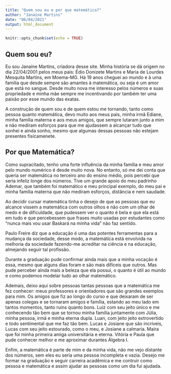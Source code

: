 ```yaml
---
title: "Quem sou eu e por que matemática?"
author: "Janaíne Martins"
date: "06/04/2021"
output: html_document
---
```


```r
knitr::opts_chunk$set(echo = TRUE)
```

## Quem sou eu?

Eu sou Janaíne Martins, criadora desse site.
Minha história se dá origem no dia 22/04/2001 pelos meus pais: Édio Donizete Martins e Maria de Lourdes Mesquita Martins, em Moema-MG. Há 19 anos cheguei ao mundo e à uma família que desde sempre são amantes à matemática, ou seja é um amor que está no sangue. 
Desde muito nova me interesso pelos números e suas propriedade e minha mãe sempre me incentivando por também ter uma paixão por esse mundo das exatas. 

A construção de quem sou e de quem estou me tornando, tanto como pessoa quanto matemática, devo muito aos meus pais, minha irmã Ediane, minha família materna e aos meus amigos, que sempre lutaram junto a mim e não mediram esforços para que me ajudassem a alcançar tudo que sonhei e ainda sonho, mesmo que algumas dessas pessoas não estejam presentes fisícamenete. 

## Por que Matemática?

Como supracitado, tenho uma forte influência da minha família e meu amor pelo mundo numérico é desde muito nova. No entanto, só me dei conta que queria ser matemática no terceiro ano do ensino médio, pois percebi que seria infeliz longe dos números. Tive um grande apoio do meu padrinho Ademar, que também foi matemático e meu principal exemplo, do meu pai e minha família materna que não mediram esforços, distância e nem saudade. 

Ao decidir cursar matemática tinha  o desejo de que as pessoas que eu alcance vissem a matemática com outros olhos e não com um olhar de medo e de dificuldade, que pudessem ver o quanto é bela e que ela está em tudo e que percebessem que frases muito usadas por estudantes como "nunca mais vou usar Baskará na minha vida" não faz sentido. 

Paulo Freire diz que a educação é uma das potentes ferramentas para a mudança da sociedade, desse modo, a matemática está envolvida na melhoria da sociedade fazendo-me acreditar na ciência e na educação, almejando seguir tal profissão.

Durante a graduação pude confirmar ainda mais que a minha vocação é essa, mesmo que alguns dias foram e são mais difíceis que outros. Mas pude perceber ainda mais a beleza  que ela possui, o quanto é útil ao mundo e como podemos modelar tudo ao olhar matemático. 

Ademais, deixo aqui sobre pessoas tantas pessoas que a matemática me fez conhecer: meus professores e orientadores que são grandes exemplos para mim. Os amigos que fiz ao longo do curso e que deixaram de ser apenas colegas e se tornaram amigos e família, estando ao meu lado em tantos momentos, tanto ruins quanto bons. Luiz com seu jeito único e me conhecendo tão bem que se tornou minha família juntamente com Júlia, minha pessoa, irmã e minha eterna dupla. Luan, com jeito jeito extrovertido e todo sentimental que me faz tão bem. Lucas e Josiane que são incríveis, Lucas com seu jeito estourado, como o meu, e Josiane a calmaria. Maíra que foi minha primeira amiga universitária e eterna. Vitória e Paula que pude conhecer melhor e me aproximar durantes Álgebra I. 

Enfim, a matemática é parte de mim e da minha vida, não me vejo distante dos números, sem eles eu seria uma pessoa incompleta e vazia. Desejo me formar na graduação e seguir carreira acadêmica e me contruir como pessoa e matemática e assim ajudar as pessoas como um dia fui ajudada.
